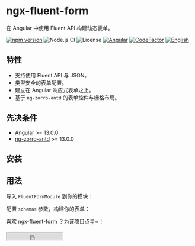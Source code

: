 
<Meta title="FluentForm/Introduce" />

# ngx-fluent-form

在 Angular 中使用 Fluent API 构建动态表单。

[![npm version](https://img.shields.io/npm/v/ngx-fluent-form/latest.svg)](https://npmjs.com/package/ngx-fluent-form)
![Node.js CI](https://github.com/HyperLife1119/ngx-fluent-form/workflows/Node.js%20CI/badge.svg)
![License](https://img.shields.io/badge/License-MIT-blue.svg)
[![Angular](https://img.shields.io/badge/Build%20with-Angular%20CLI-red?logo=angular)](https://www.github.com/angular/angular)
[![CodeFactor](https://www.codefactor.io/repository/github/hyperlife1119/ngx-fluent-form/badge)](https://www.codefactor.io/repository/github/hyperlife1119/ngx-fluent-form)
[![English](https://img.shields.io/static/v1?label=English&message=en-US&color=212121)](https://github.com/HyperLife1119/ngx-fluent-form/blob/main/README.md)

## 特性

- 支持使用 Fluent API 与 JSON。
- 类型安全的表单配置。
- 建立在 Angular 响应式表单之上。
- 基于 `ng-zorro-antd` 的表单控件与栅格布局。

## 先决条件

- [Angular](https://angular.io) >= 13.0.0
- [ng-zorro-antd](https://ng.ant.design) >= 13.0.0

## 安装

<Source
  language="shell"
  dark={true}
  code="npm i ngx-fluent-form" />

## 用法

导入 `FluentFormModule` 到你的模块：

<Source
  language="ts"
  dark={true}
  code={moduleSource} />

配置 `schemas` 参数，构建你的表单：

<Source
  language="ts"
  dark={true}
  code={cmpSource} />

喜欢 ngx-fluent-form ？为该项目点星⭐！

<iframe
  src="https://ghbtns.com/github-btn.html?user=HyperLife1119&repo=ngx-fluent-form&type=star&count=true"
  scrolling="0"
  width="150"
  height="20"
  title="GitHub"
  style={{ border: 'none' }}></iframe>